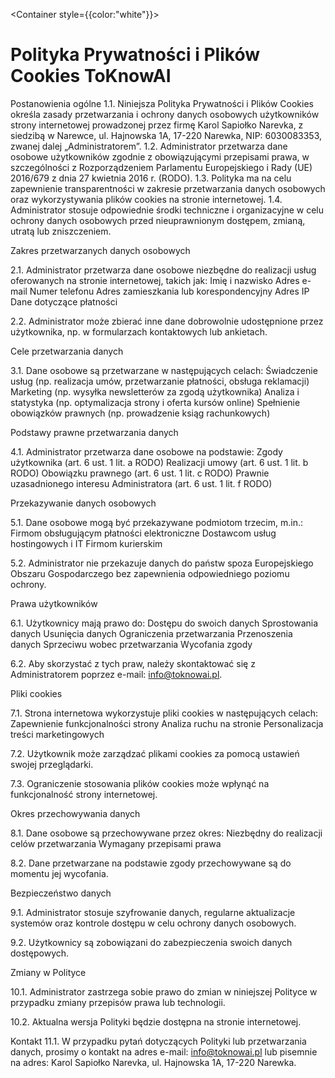 
<Container style={{color:"white"}}>
# Polityka Prywatności i Plików Cookies ToKnowAI
Postanowienia ogólne
1.1. Niniejsza Polityka Prywatności i Plików Cookies określa zasady przetwarzania i ochrony danych osobowych użytkowników strony internetowej prowadzonej przez firmę Karol Sapiołko Narevka, z siedzibą w Narewce, ul. Hajnowska 1A, 17-220 Narewka, NIP: 6030083353, zwanej dalej „Administratorem”.
1.2. Administrator przetwarza dane osobowe użytkowników zgodnie z obowiązującymi przepisami prawa, w szczególności z Rozporządzeniem Parlamentu Europejskiego i Rady (UE) 2016/679 z dnia 27 kwietnia 2016 r. (RODO).
1.3. Polityka ma na celu zapewnienie transparentności w zakresie przetwarzania danych osobowych oraz wykorzystywania plików cookies na stronie internetowej.
1.4. Administrator stosuje odpowiednie środki techniczne i organizacyjne w celu ochrony danych osobowych przed nieuprawnionym dostępem, zmianą, utratą lub zniszczeniem.

Zakres przetwarzanych danych osobowych 

2.1. Administrator przetwarza dane osobowe niezbędne do realizacji usług oferowanych na stronie internetowej,
takich jak: Imię i nazwisko Adres e-mail Numer telefonu Adres zamieszkania lub
korespondencyjny Adres IP Dane dotyczące płatności 

2.2. Administrator może
zbierać inne dane dobrowolnie udostępnione przez użytkownika, np. w formularzach
kontaktowych lub ankietach.

Cele przetwarzania danych 

3.1. Dane osobowe są przetwarzane w następujących
celach: Świadczenie usług (np. realizacja umów, przetwarzanie płatności, obsługa
reklamacji) Marketing (np. wysyłka newsletterów za zgodą użytkownika) Analiza i
statystyka (np. optymalizacja strony i oferta kursów online) Spełnienie
obowiązków prawnych (np. prowadzenie ksiąg rachunkowych)

Podstawy prawne przetwarzania danych 

4.1. Administrator przetwarza dane osobowe
na podstawie: Zgody użytkownika (art. 6 ust. 1 lit. a RODO) Realizacji umowy
(art. 6 ust. 1 lit. b RODO) Obowiązku prawnego (art. 6 ust. 1 lit. c RODO)
Prawnie uzasadnionego interesu Administratora (art. 6 ust. 1 lit. f RODO)

Przekazywanie danych osobowych 

5.1. Dane osobowe mogą być przekazywane podmiotom
trzecim, m.in.: Firmom obsługującym płatności elektroniczne Dostawcom usług
hostingowych i IT Firmom kurierskim 

5.2. Administrator nie przekazuje danych do
państw spoza Europejskiego Obszaru Gospodarczego bez zapewnienia odpowiedniego
poziomu ochrony.

Prawa użytkowników 

6.1. Użytkownicy mają prawo do: Dostępu do swoich danych
Sprostowania danych Usunięcia danych Ograniczenia przetwarzania Przenoszenia
danych Sprzeciwu wobec przetwarzania Wycofania zgody 

6.2. Aby skorzystać z tych
praw, należy skontaktować się z Administratorem poprzez e-mail:
info@toknowai.pl.

Pliki cookies 

7.1. Strona internetowa wykorzystuje pliki cookies w następujących
celach: Zapewnienie funkcjonalności strony Analiza ruchu na stronie
Personalizacja treści marketingowych 

7.2. Użytkownik może zarządzać plikami
cookies za pomocą ustawień swojej przeglądarki. 

7.3. Ograniczenie stosowania
plików cookies może wpłynąć na funkcjonalność strony internetowej.

Okres przechowywania danych 

8.1. Dane osobowe są przechowywane przez okres:
Niezbędny do realizacji celów przetwarzania Wymagany przepisami prawa 

8.2. Dane
przetwarzane na podstawie zgody przechowywane są do momentu jej wycofania.

Bezpieczeństwo danych 

9.1. Administrator stosuje szyfrowanie danych, regularne
aktualizacje systemów oraz kontrole dostępu w celu ochrony danych osobowych.

9.2. Użytkownicy są zobowiązani do zabezpieczenia swoich danych dostępowych.

Zmiany w Polityce 

10.1. Administrator zastrzega sobie prawo do zmian w
niniejszej Polityce w przypadku zmiany przepisów prawa lub technologii. 

10.2.
Aktualna wersja Polityki będzie dostępna na stronie internetowej.

Kontakt 11.1. W przypadku pytań dotyczących Polityki lub przetwarzania danych,
prosimy o kontakt na adres e-mail: info@toknowai.pl lub pisemnie na adres: Karol
Sapiołko Narevka, ul. Hajnowska 1A, 17-220 Narewka.

</Container>
